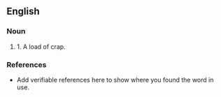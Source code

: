 ==English==

===Noun===
{{en-noun}}

# 1. A load of crap.
 {{substub}}

===References===
*Add verifiable references here to show where you found the word in use.